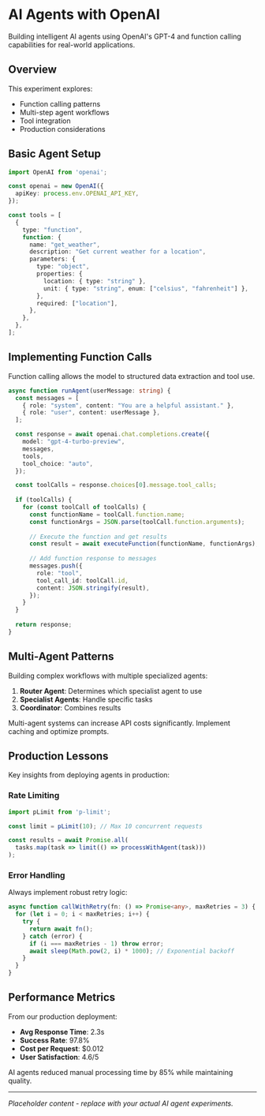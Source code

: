 # AI Agents with OpenAI

Building intelligent AI agents using OpenAI's GPT-4 and function calling capabilities for real-world applications.

## Overview

This experiment explores:
- Function calling patterns
- Multi-step agent workflows
- Tool integration
- Production considerations

## Basic Agent Setup

```typescript
import OpenAI from 'openai';

const openai = new OpenAI({
  apiKey: process.env.OPENAI_API_KEY,
});

const tools = [
  {
    type: "function",
    function: {
      name: "get_weather",
      description: "Get current weather for a location",
      parameters: {
        type: "object",
        properties: {
          location: { type: "string" },
          unit: { type: "string", enum: ["celsius", "fahrenheit"] },
        },
        required: ["location"],
      },
    },
  },
];
```

## Implementing Function Calls

<Callout type="info">
Function calling allows the model to structured data extraction and tool use.
</Callout>

```typescript
async function runAgent(userMessage: string) {
  const messages = [
    { role: "system", content: "You are a helpful assistant." },
    { role: "user", content: userMessage },
  ];

  const response = await openai.chat.completions.create({
    model: "gpt-4-turbo-preview",
    messages,
    tools,
    tool_choice: "auto",
  });

  const toolCalls = response.choices[0].message.tool_calls;
  
  if (toolCalls) {
    for (const toolCall of toolCalls) {
      const functionName = toolCall.function.name;
      const functionArgs = JSON.parse(toolCall.function.arguments);
      
      // Execute the function and get results
      const result = await executeFunction(functionName, functionArgs);
      
      // Add function response to messages
      messages.push({
        role: "tool",
        tool_call_id: toolCall.id,
        content: JSON.stringify(result),
      });
    }
  }
  
  return response;
}
```

## Multi-Agent Patterns

Building complex workflows with multiple specialized agents:

1. **Router Agent**: Determines which specialist agent to use
2. **Specialist Agents**: Handle specific tasks
3. **Coordinator**: Combines results

<Callout type="warning" title="Cost Consideration">
Multi-agent systems can increase API costs significantly. Implement caching and optimize prompts.
</Callout>

## Production Lessons

Key insights from deploying agents in production:

### Rate Limiting
```typescript
import pLimit from 'p-limit';

const limit = pLimit(10); // Max 10 concurrent requests

const results = await Promise.all(
  tasks.map(task => limit(() => processWithAgent(task)))
);
```

### Error Handling
Always implement robust retry logic:

```typescript
async function callWithRetry(fn: () => Promise<any>, maxRetries = 3) {
  for (let i = 0; i < maxRetries; i++) {
    try {
      return await fn();
    } catch (error) {
      if (i === maxRetries - 1) throw error;
      await sleep(Math.pow(2, i) * 1000); // Exponential backoff
    }
  }
}
```

## Performance Metrics

From our production deployment:
- **Avg Response Time**: 2.3s
- **Success Rate**: 97.8%
- **Cost per Request**: $0.012
- **User Satisfaction**: 4.6/5

<Callout type="success">
AI agents reduced manual processing time by 85% while maintaining quality.
</Callout>

---

*Placeholder content - replace with your actual AI agent experiments.*
